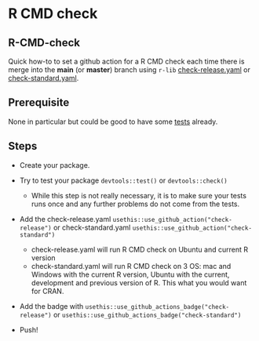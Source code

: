 # R CMD check

## R-CMD-check

Quick how-to to set a github action for a R CMD check each time there is merge into the **main** (or **master**) branch using `r-lib` [check-release.yaml](https://github.com/r-lib/actions/blob/v2-branch/examples/check-release.yaml) or [check-standard.yaml](https://github.com/r-lib/actions/blob/v2-branch/examples/check-standard.yaml).

## Prerequisite

None in particular but could be good to have some [tests](https://r-pkgs.org/testing-basics.html) already.

## Steps

-   Create your package.

-   Try to test your package `devtools::test()` or `devtools::check()`

    -   While this step is not really necessary, it is to make sure your tests runs once and any further problems do not come from the tests.

-   Add the check-release.yaml `usethis::use_github_action("check-release")` or check-standard.yaml `usethis::use_github_action("check-standard")`

    -   check-release.yaml will run R CMD check on Ubuntu and current R version
    -   check-standard.yaml will run R CMD check on 3 OS: mac and Windows with the current R version, Ubuntu with the current, development and previous version of R. This what you would want for CRAN.

-   Add the badge with `usethis::use_github_actions_badge("check-release")` or `usethis::use_github_actions_badge("check-standard")`

-   Push!
